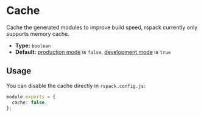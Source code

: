# Cache

Cache the generated modules to improve build speed, rspack currently only supports memory cache.

- **Type:** `boolean`
- **Default:** [production mode](config/mode#production) is `false`, [development mode](config/mode#development) is `true`

## Usage

You can disable the cache directly in `rspack.config.js`:

```ts title="rspack.config.js"
module.exports = {
  cache: false,
};
```
